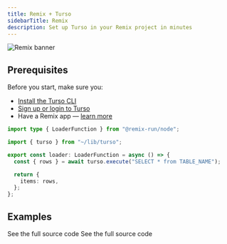 ```yaml
---
title: Remix + Turso
sidebarTitle: Remix
description: Set up Turso in your Remix project in minutes
---
```


![Remix banner](/images/guides/remix-banner.png)

## Prerequisites

Before you start, make sure you:

- [Install the Turso CLI](/cli/installation)
- [Sign up or login to Turso](/cli/authentication#signup)
- Have a Remix app &mdash; [learn more](https://remix.run/docs/en/main/start/quickstart#quick-start)

<Steps>

<Step title="Install the libSQL SDK">

<Snippet file="install-libsql-client-ts.mdx" />

</Step>

<Step title="Configure database credentials">

<Snippet file="retrieve-database-credentials.mdx" />

</Step>

<Step title="Configure LibSQL Client.">

<Snippet file="configure-libsql-client-ts.mdx" />

</Step>

<Step title="Execute SQL">

```ts app/routes/_index.ts
import type { LoaderFunction } from "@remix-run/node";

import { turso } from "~/lib/turso";

export const loader: LoaderFunction = async () => {
  const { rows } = await turso.execute("SELECT * from TABLE_NAME");

  return {
    items: rows,
  };
};
```

</Step>

</Steps>

## Examples

<CardGroup cols={2}>
  <Card
    title="E-commerce Store"
    icon="github"
    href="https://github.com/tursodatabase/examples/tree/master/app-the-mug-store"
  >
    See the full source code
  </Card>
  <Card
    title="CRM App"
    icon="github"
    href="https://github.com/tursodatabase/examples/tree/master/app-turso-crm"
  >
    See the full source code
  </Card>
</CardGroup>
